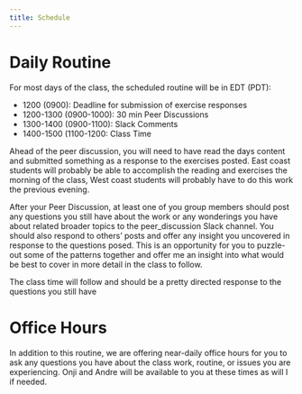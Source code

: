 ```yaml
---
title: Schedule
---
```


# Daily Routine

For most days of the class, the scheduled routine will be in EDT (PDT):

* 1200 (0900): Deadline for submission of exercise responses
* 1200-1300 (0900-1000): 30 min Peer Discussions
* 1300-1400 (0900-1100): Slack Comments
* 1400-1500 (1100-1200: Class Time

Ahead of the peer discussion, you will need to have read the days content and submitted something as a response to the exercises posted. East coast students will probably be able to accomplish the reading and exercises the morning of the class, West coast students will probably have to do this work the previous evening.

After your Peer Discussion, at least one of you group members should post any questions you still have about the work or any wonderings you have about related broader topics to the peer_discussion Slack channel. You should also respond to others' posts and offer any insight you uncovered in response to the questions posed. This is an opportunity for you to puzzle-out some of the patterns together and offer me an insight into what would be best to cover in more detail in the class to follow.

The class time will follow and should be a pretty directed response to the questions you still have 

# Office Hours

In addition to this routine, we are offering near-daily office hours for you to ask any questions you have about the class work, routine, or issues you are experiencing. Onji and Andre will be available to you at these times as will I if needed.